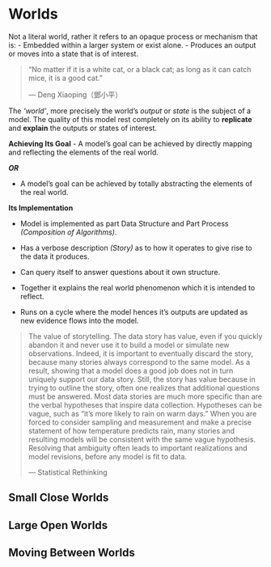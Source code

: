 # Worlds {#worlds}

Not a literal world, rather it refers to an opaque process or mechanism that is:
- Embedded within a larger system or exist alone.
- Produces an output or moves into a state that is of interest.

> "No matter if it is a white cat, or a black cat; as long as it can catch mice, it is a good cat."
> 
> --- Deng Xiaoping（鄧小平）

The _'world'_, more precisely the world's _output_ or _state_ is the subject of a model. The quality of 
this model rest completely on its ability to **replicate** and **explain** the outputs or states of interest.
                                                                                            
**Achieving Its Goal**
- A model's goal can be achieved by directly mapping and reflecting the elements of the real world.

_**OR**_

- A model's goal can be achieved by totally abstracting the elements of the real world.
  
**Its Implementation**

- Model is implemented as part Data Structure and Part Process _(Composition of Algorithms)_.

- Has a verbose description _(Story)_ as to how it operates to give rise to the data it produces.

- Can query itself to answer questions about it own structure.

- Together it explains the real world phenomenon which it is intended to reflect.

- Runs on a cycle where the model hences it's outputs are  updated as new evidence flows into the model.


> The value of storytelling. 
> The data story has value, even if you quickly abandon it and never use it to build a model or 
> simulate new observations. Indeed, it is important to eventually discard the story, because many stories always 
> correspond to the same model. As a result, showing that a model does a good job does not in turn uniquely support 
> our data story. Still, the story has value because in trying to outline the story, often one realizes that 
> additional questions must be answered. Most data stories are much more specific than are the verbal hypotheses 
> that inspire data collection. Hypotheses can be vague, such as “it’s more likely to rain on warm days.” When you 
> are forced to consider sampling and measurement and make a precise statement of how temperature predicts rain, 
> many stories and resulting models will be consistent with the same vague hypothesis. 
> Resolving that ambiguity often leads to important realizations and model revisions, before any model is fit to data.
> 
> --- Statistical Rethinking


## Small Close Worlds

## Large Open Worlds

## Moving Between Worlds

